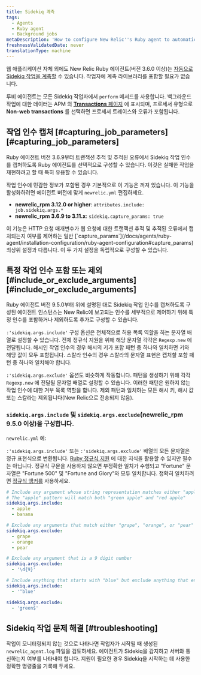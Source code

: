 ```yaml
---
title: Sidekiq 계측
tags:
  - Agents
  - Ruby agent
  - Background jobs
metaDescription: 'How to configure New Relic''s Ruby agent to automatically instrument Sidekiq jobs for background processes, transaction traces, and traced errors.'
freshnessValidatedDate: never
translationType: machine
---
```


웹 애플리케이션 자체 외에도 New Relic Ruby 에이전트(버전 3.6.0 이상)는 [자동으로 Sidekiq 작업을 계측할](/docs/agents/ruby-agent/background-jobs/monitoring-ruby-background-processes-daemons) 수 있습니다. 작업자에 계측 라이브러리를 포함할 필요가 없습니다.

루비 에이전트는 모든 Sidekiq 작업자에서 `perform` 메서드를 사용합니다. 백그라운드 작업에 대한 데이터는 APM 의 [<DNT>**Transactions**</DNT> 페이지](/docs/apm/applications-menu/features/monitoring-background-processes#ui) 에 표시되며, 프로세서 유형으로 <DNT>**Non-web transactions**</DNT> 를 선택하면 프로세서 트레이스와 오류가 포함됩니다.

## 작업 인수 캡처 [#capturing\_job\_parameters][#capturing_job_parameters]

Ruby 에이전트 버전 3.6.9부터 트랜잭션 추적 및 추적된 오류에서 Sidekiq 작업 인수를 캡처하도록 Ruby 에이전트를 선택적으로 구성할 수 있습니다. 이것은 실패한 작업을 재현하려고 할 때 특히 유용할 수 있습니다.

작업 인수에 민감한 정보가 포함된 경우 기본적으로 이 기능은 꺼져 있습니다. 이 기능을 활성화하려면 에이전트 버전에 맞게 `newrelic.yml` 편집하세요.

* <DNT>**newrelic\_rpm 3.12.0 or higher**</DNT>: `attributes.include: job.sidekiq.args.*`
* <DNT>**newrelic\_rpm 3.6.9 to 3.11.x**</DNT>: `sidekiq.capture_params: true`

<Callout variant="tip">
  이 기능은 HTTP 요청 매개변수가 웹 요청에 대한 트랜잭션 추적 및 추적된 오류에서 캡처되는지 여부를 제어하는 일반 [`capture_params`](/docs/agents/ruby-agent/installation-configuration/ruby-agent-configuration#capture_params) 최상위 설정과 다릅니다. 이 두 가지 설정을 독립적으로 구성할 수 있습니다.
</Callout>

## 특정 작업 인수 포함 또는 제외 [#include\_or\_exclude\_arguments][#include_or_exclude_arguments]

Ruby 에이전트 버전 9.5.0부터 위에 설명된 대로 Sidekiq 작업 인수를 캡처하도록 구성된 에이전트 인스턴스는 New Relic에 보고되는 인수를 세부적으로 제어하기 위해 특정 인수를 포함하거나 제외하도록 추가로 구성할 수 있습니다.

`:'sidekiq.args.include'` 구성 옵션은 전체적으로 허용 목록 역할을 하는 문자열 배열로 설정할 수 있습니다. 전체 정규식 지원을 위해 해당 문자열 각각은 `Regexp.new` 에 전달됩니다. 해시인 작업 인수의 경우 해시의 키가 포함 패턴 중 하나와 일치하면 키와 해당 값이 모두 포함됩니다. 스칼라 인수의 경우 스칼라의 문자열 표현은 캡처할 포함 패턴 중 하나와 일치해야 합니다.

`:'sidekiq.args.exclude'` 옵션도 비슷하게 작동합니다. 패턴을 생성하기 위해 각각 `Regexp.new` 에 전달될 문자열 배열로 설정할 수 있습니다. 이러한 패턴은 원하지 않는 작업 인수에 대한 거부 목록 역할을 합니다. 제외 패턴과 일치하는 모든 해시 키, 해시 값 또는 스칼라는 제외됩니다(New Relic으로 전송되지 않음).

### `sidekiq.args.include` 및 `sidekiq.args.exclude`(newrelic\_rpm 9.5.0 이상)을 구성합니다.

`newrelic.yml` 예:

`:'sidekiq.args.include'` 또는 `:'sidekiq.args.exclude'` 배열의 모든 문자열은 정규 표현식으로 변환됩니다. [Ruby 정규식 지원](https://ruby-doc.org/3.2.2/Regexp.html) 에 대한 지식을 활용할 수 있지만 필수는 아닙니다. 정규식 구문을 사용하지 않으면 부정확한 일치가 수행되고 &quot;Fortune&quot; 문자열은 &quot;Fortune 500&quot; 및 &quot;Fortune and Glory&quot;와 모두 일치합니다. 정확히 일치하려면 [정규식 앵커를](https://ruby-doc.org/3.2.2/Regexp.html#class-Regexp-label-Anchors) 사용하세요.

```yml
# Include any argument whose string representation matches either "apple" or "banana"
# The "apple" pattern will match both "green apple" and "red apple"
sidekiq.args.include:
  - apple
  - banana

# Exclude any arguments that match either "grape", "orange", or "pear"
sidekiq.args.exclude:
  - grape
  - orange
  - pear

# Exclude any argument that is a 9 digit number
sidekiq.args.exclude:
  - '\d{9}'

# Include anything that starts with "blue" but exclude anything that ends in "green"
sidekiq.args.include:
  - '^blue'

sidekiq.args.exclude:
  - 'green$'
```

## Sidekiq 작업 문제 해결 [#troubleshooting]

작업이 모니터링되지 않는 것으로 나타나면 작업자가 시작될 때 생성된 `newrelic_agent.log` 파일을 검토하세요. 에이전트가 Sidekiq을 감지하고 서버와 통신하는지 여부를 나타내야 합니다. 지원이 필요한 경우 Sidekiq을 시작하는 데 사용한 정확한 명령줄을 기록해 두세요.